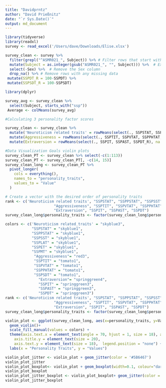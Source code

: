 ```yaml
---
title: "Davidprntz"
author: "David Prießnitz"
date: "`r Sys.Date()`"
output: md_document
---
```


```r
library(tidyverse)
library(readxl)
survey <- read_excel('/Users/dave/Downloads/Elise.xlsx')
```

```r
survey_clean <- survey %>% 
  filter(grepl("^ASMR021_", Subject)) %>% # Filter rows that start with "ASMR021_"
  mutate(Subject = as.integer(gsub("ASMR021_", "", Subject))) %>%  # Extract just the number part
  select(-Sex) %>%  # Remove the Sex column
  drop_na() %>% # Remove rows with any missing data
 mutate(SSPDT_R = 100-SSPDT) %>%
 mutate(SSPSDT_R = 100-SSPSDT)
```

```r
library(dplyr)

survey_avg <- survey_clean %>%
  select(Subject, starts_with("ssp")) 
 Average <- colMeans(survey_avg)
```


```r
#Calculating 3 personality factor scores 

survey_clean <- survey_clean %>% 
  mutate('Neuroticism related traits' = rowMeans(select(., SSPSTAT, SSPPSTAT, SSPSST,SSPLAT,SSPET,SSPMT), na.rm = TRUE)) %>%
  mutate(Aggressiveness = rowMeans(select(., SSPTIT, SSPVTAT, SSPPHTAT,SSPSDT_R), na.rm = TRUE)) %>% 
  mutate(Extraversion = rowMeans(select(., SSPIT, SSPAST, SSPDT_R), na.rm = TRUE))  
```


```r
#Data Visualization Goals violin plots
survey_clean_PT <- survey_clean %>% select(-c(1:113)) 
survey_clean_PT <- survey_clean_PT[, -c(14, 15)]
survey_clean_long <- survey_clean_PT %>% 
  pivot_longer(
    cols = everything(), 
    names_to = "personality_traits", 
    values_to = "Value"
  )

# Create a vector with the desired order of personality traits
rank <- c('Neuroticism related traits', "SSPSTAT", "SSPPSTAT", "SSPSST","SSPLAT","SSPET","SSPMT", 
                      "Aggressiveness", "SSPTIT", "SSPVTAT", "SSPPHTAT","SSPSDT", 
                      "Extraversion", "SSPIT", "SSPAST", "SSPDT")
survey_clean_long$personality_traits <- factor(survey_clean_long$personality_traits, levels = rank)
```

```r
colors <- c('Neuroticism related_traits' = "skyblue3", 
            "SSPSTAT" = "skyblue1", 
            "SSPPSTAT" = "skyblue1", 
            "SSPSST" = "skyblue1",
            "SSPLAT" = "skyblue1",
            "SSPET" = "skyblue1",
            "SSPMT" = "skyblue1",
             "Aggressiveness"= "red3",
             "SSPTIT" = "tomato1", 
             "SSPVTAT" = "tomato1", 
             "SSPPHTAT" = "tomato1",
             "SSPSDT" = "tomato1", 
               "Extraversion"= "springgreen4", 
               "SSPIT" = "springgreen3", 
               "SSPAST" = "springgreen3", 
               "SSPDT" = "springgreen3")
rank <- c('Neuroticism related traits', "SSPSTAT", "SSPPSTAT", "SSPSST","SSPLAT","SSPET","SSPMT", 
                      "Aggressiveness", "SSPTIT", "SSPVTAT", "SSPPHTAT","SSPSDT", 
                      "Extraversion", "SSPIT", "SSPAST", "SSPDT")
survey_clean_long$personality_traits <- factor(survey_clean_long$personality_traits, levels = rank)
```

```r
violin_plot <- ggplot(survey_clean_long, aes(x=personality_traits, y=Value, fill = personality_traits)) + 
  geom_violin()+ 
  scale_fill_manual(values = colors) +
  theme(axis.text.x = element_text(angle = 70, hjust = 1, size = 18), axis.title.x = element_text(size = 20),             
    axis.title.y = element_text(size = 20),   
    axis.text.y = element_text(size = 18),  legend.position = "none") +
  labs(x = "Personality Traits", y = "Values")

violin_plot_jitter <- violin_plot + geom_jitter(color = '#5B6467')
violin_plot_jitter
violin_plot_boxplot<- violin_plot + geom_boxplot(width=0.1, colour="darkgrey", fill="lightgrey")
violin_plot_boxplot
violin_plot_jitter_boxplot <- violin_plot_boxplot+ geom_jitter(color = '#5B6467')
violin_plot_jitter_boxplot
```



